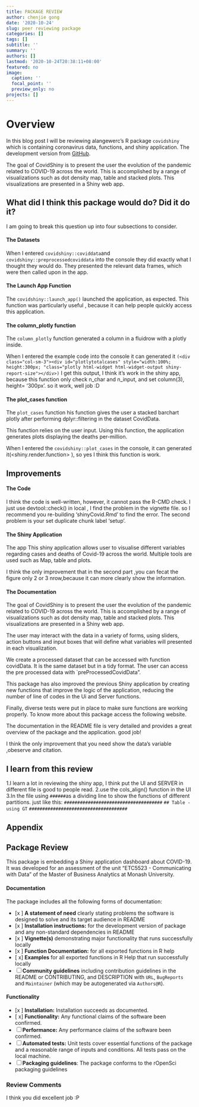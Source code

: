 ```yaml
---
title: PACKAGE REVIEW
author: chenjie gong 
date: '2020-10-24'
slug: peer reviewing package
categories: []
tags: []
subtitle: ''
summary: ''
authors: []
lastmod: '2020-10-24T20:38:11+08:00'
featured: no
image:
  caption: ''
  focal_point: ''
  preview_only: no
projects: []
---
```

# Overview
In this blog post I will be reviewing alangewerc's R package `covidshiny` which is containing coronavirus data, functions, and shiny application. The development version from [GitHub](https://github.com/etc5523-2020/r-package-assessment-alangewerc).

The goal of CovidShiny is to present the user the evolution of the pandemic related to COVID-19 across the world. This is accomplished by a range of visualizations such as dot density map, table and stacked plots. This visualizations are presented in a Shiny web app.

##  What did I think this package would do? Did it do it?

I am going to break this question up into four subsections to consider.

#### The Datasets

When I entered `covidshiny::coviddata`and `covidshiny::preprocessedcoviddata` into the console they did exactly what I thought they would do. They presented the relevant data frames, which were then called upon in the app. 
   
#### The Launch App Function

The `covidshiny::launch_app()` launched the application, as expected. This function was particularly useful , because it can help people quickly access this application.

#### The column_plotly function

The `column_plotly` function  generated a column in a fluidrow with a plotly inside.

When I entered the example code into the console it can generated it 
`(<div class="col-sm-3"><div id="plotlytotalcases" style="width:100%; height:300px; "class="plotly html-widget html-widget-output shiny-report-size"></div>)`
I get this output, I think it's work in the shiny app, because this function only check n_char and n_input, and set column(3), height= '300px'.
  so it work, well job :D


#### The plot_cases function   

The `plot_cases` function his function gives the user a stacked barchart plotly after performing dplyr::filtering in the dataset CovidData.

This function relies on the user input. Using this function, the application generates  plots displaying the deaths per-million. 

When I entered the `covidshiny::plot_cases` in the console, it can generated it(<shiny.render.function> ), so yes I think this function is work.

## Improvements

#### The Code

I think the code is well-written, however,  it cannot pass the R-CMD check.
I just use devtool::check() in local , I find the problem in the vignette file.
so I recommend you re-building ‘shinyCovid.Rmd’ to find the error.
The second problem is your set duplicate chunk label 'setup'.


#### The Shiny Application

The app This shiny application allows user to visualise different variables regarding cases and deaths of Covid-19 across the world. Multiple tools are used such as Map, table and plots.  


I think the only improvement that in the second part ,you can fecat the figure only 2 or 3 nrow,because it can more clearly show the information. 

#### The Documentation

The goal of CovidShiny is to present the user the evolution of the pandemic related to COVID-19 across the world. This is accomplished by a range of visualizations such as dot density map, table and stacked plots. This visualizations are presented in a Shiny web app.

The user may interact with the data in a variety of forms, using sliders, action buttons and input boxes that will define what variables will presented in each visualization.

We create a processed dataset that can be accessed with function covidData. It is the same dataset but in a tidy format. The user can access the pre processed data with `preProcessedCovidData".

This package has also improved the previous Shiny application by creating new functions that improve the logic of the application, reducing the number of line of codes in the Ui and Server functions.

Finally, diverse tests were put in place to make sure functions are working properly. To know more about this package access the following website.

The documentation in the README file is very detailed and provides a great overview of the package and the application.  good job! 

I think the only improvement that you need show the data's variable ,obeserve and 
citation.
 
## I learn from this review

1.I learn a lot in reviewing the shiny app, I think put the UI and SERVER in different file is good to people read.
2.use the cols_align() function in the UI
3.In the file using `######`as a dividing line to show the functions of different partitions.
just like this:
`#####################################`
 `## Table - using GT`
`#####################################`

## Appendix


## Package Review
This package is embedding a Shiny application dashboard about COVID-19. It was developed for an assessment of the unit “ETC5523 - Communicating with Data” of the Master of Business Analytics at Monash University.

#### Documentation

The package includes all the following forms of documentation:

- [x ] **A statement of need** clearly stating problems the software is designed to solve and its target audience in README
- [x ] **Installation instructions:** for the development version of package and any non-standard dependencies in README
- [x ] **Vignette(s)** demonstrating major functionality that runs successfully locally
- [x ] **Function Documentation:** for all exported functions in R help
- [ x] **Examples** for all exported functions in R Help that run successfully locally
- [ ] **Community guidelines** including contribution guidelines in the README or CONTRIBUTING, and DESCRIPTION with `URL`, `BugReports` and `Maintainer` (which may be autogenerated via `Authors@R`).



#### Functionality

- [x ] **Installation:** Installation succeeds as documented.
- [ x] **Functionality:** Any functional claims of the software been confirmed.
- [ ] **Performance:** Any performance claims of the software been confirmed.
- [ ] **Automated tests:** Unit tests cover essential functions of the package
   and a reasonable range of inputs and conditions. All tests pass on the local machine.
- [ ] **Packaging guidelines**: The package conforms to the rOpenSci packaging guidelines



### Review Comments
 
I think you did excellent job :P






